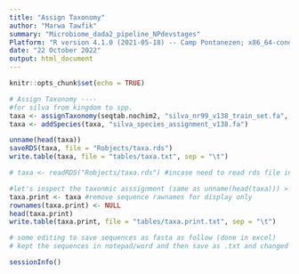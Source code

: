 ```yaml
---
title: "Assign Taxonomy"
author: "Marwa Tawfik"
summary: "Microbiome_dada2_pipeline_NPdevstages"
Platform: "R version 4.1.0 (2021-05-18) -- Camp Pontanezen; x86_64-conda-linux-gnu (64-bit)"
date: "22 October 2022"
output: html_document
---
```


```r
knitr::opts_chunk$set(echo = TRUE)
```


```r
# Assign Taxonomy ---- 
#for silva from kingdom to spp.
taxa <- assignTaxonomy(seqtab.nochim2, "silva_nr99_v138_train_set.fa", multithread = TRUE)
taxa <- addSpecies(taxa, "silva_species_assignment_v138.fa")

unname(head(taxa))
saveRDS(taxa, file = "Robjects/taxa.rds")
write.table(taxa, file = "tables/taxa.txt", sep = "\t")

# taxa <- readRDS("Robjects/taxa.rds") #incase need to read rds file into a vector in our R env
```


```r
#let's inspect the taxonmic asssignment (same as unname(head(taxa))) > better way than unname(head(taxa))
taxa.print <- taxa #remove sequence rawnames for display only 
rownames(taxa.print) <- NULL
head(taxa.print)
write.table(taxa.print, file = "tables/taxa.print.txt", sep = "\t")

# some editing to save sequences as fasta as follow (done in excel)
# kept the sequences in notepad/word and then save as .txt and changed that later to .fasta
```

```r
sessionInfo()
```